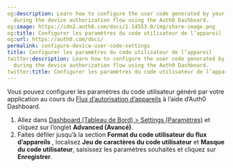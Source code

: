 ```yaml
---
og:description: Learn how to configure the user code generated by your applications
  during the device authorization flow using the Auth0 Dashboard.
og:image: https://cdn2.auth0.com/docs/1.14553.0/img/share-image.png
og:title: Configurer les paramètres du code utilisateur de l’appareil
og:url: https://auth0.com/docs/
permalink: configure-device-user-code-settings
title: Configurer les paramètres du code utilisateur de l’appareil
twitter:description: Learn how to configure the user code generated by your applications
  during the device authorization flow using the Auth0 Dashboard.
twitter:title: Configurer les paramètres du code utilisateur de l’appareil
---
```


Vous pouvez configurer les paramètres du code utilisateur généré par votre application au cours du [Flux d’autorisation d’appareils](/flows/concepts/device-auth) à l’aide d’Auth0 Dashboard.

1. Allez dans [Dashboard (Tableau de Bord) > Settings (Paramètres)](%24%7Bmanage_url%7D/#/tenant) et cliquez sur l’onglet **Advanced (Avancé)**.
2. Faites défiler jusqu’à la section **Format du code utilisateur du flux d’appareils** , localisez **Jeu de caractères du code utilisateur** et **Masque du code utilisateur**, saisissez les paramètres souhaités et cliquez sur **Enregistrer**.